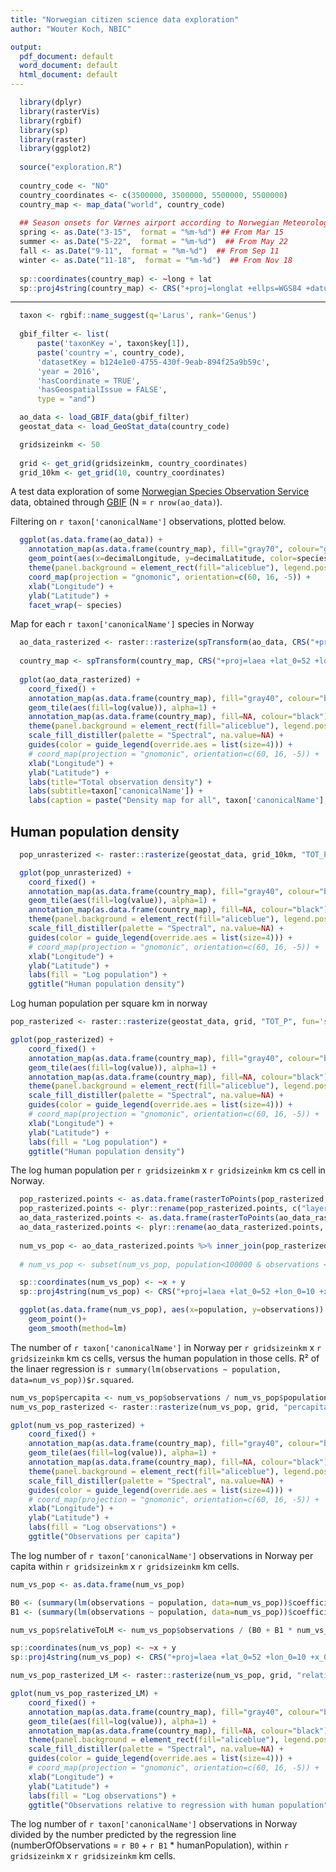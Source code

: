 ```yaml
---
title: "Norwegian citizen science data exploration"
author: "Wouter Koch, NBIC"

output:
  pdf_document: default
  word_document: default
  html_document: default
---
```



```r
  library(dplyr)
  library(rasterVis)
  library(rgbif)
  library(sp)
  library(raster)
  library(ggplot2)
  
  source("exploration.R")
  
  country_code <- "NO"
  country_coordinates <- c(3500000, 3500000, 5500000, 5500000)
  country_map <- map_data("world", country_code)
  
  ## Season onsets for Værnes airport according to Norwegian Meteorological Institute
  spring <- as.Date("3-15",  format = "%m-%d") ## From Mar 15 
  summer <- as.Date("5-22",  format = "%m-%d")  ## From May 22
  fall <- as.Date("9-11",  format = "%m-%d")  ## From Sep 11
  winter <- as.Date("11-18",  format = "%m-%d")  ## From Nov 18
  
  sp::coordinates(country_map) <- ~long + lat
  sp::proj4string(country_map) <- CRS("+proj=longlat +ellps=WGS84 +datum=WGS84 +no_defs +towgs84=0,0,0")
```

******

```r
  taxon <- rgbif::name_suggest(q='Larus', rank='Genus')
  
  gbif_filter <- list(
      paste('taxonKey =', taxon$key[1]),
      paste('country =', country_code),
      'datasetKey = b124e1e0-4755-430f-9eab-894f25a9b59c',
      'year = 2016',
      'hasCoordinate = TRUE',
      'hasGeospatialIssue = FALSE',
      type = "and")

  ao_data <- load_GBIF_data(gbif_filter)
  geostat_data <- load_GeoStat_data(country_code)

```


```r
  gridsizeinkm <- 50
  
  grid <- get_grid(gridsizeinkm, country_coordinates)
  grid_10km <- get_grid(10, country_coordinates)

```


A test data exploration of some [Norwegian Species Observation Service](https://www.artsobservasjoner.no) data, obtained through [GBIF](https://www.gbif.org) (N = `r nrow(ao_data)`). 

Filtering on `r taxon['canonicalName']` observations, plotted below.


```r
  ggplot(as.data.frame(ao_data)) +
    annotation_map(as.data.frame(country_map), fill="gray70", colour="gray70") +
    geom_point(aes(x=decimalLongitude, y=decimalLatitude, color=species), size=.5, shape=20) +
    theme(panel.background = element_rect(fill="aliceblue"), legend.position = "none") +
    coord_map(projection = "gnomonic", orientation=c(60, 16, -5)) +
    xlab("Longitude") +
    ylab("Latitude") +
    facet_wrap(~ species)

```

Map for each `r taxon['canonicalName']` species in Norway


```r

  ao_data_rasterized <- raster::rasterize(spTransform(ao_data, CRS("+proj=laea +lat_0=52 +lon_0=10 +x_0=4321000 +y_0=3210000 +ellps=GRS80 +units=m +no_defs")), grid, fun='count')
  
  country_map <- spTransform(country_map, CRS("+proj=laea +lat_0=52 +lon_0=10 +x_0=4321000 +y_0=3210000 +ellps=GRS80 +units=m +no_defs"))
  
  gplot(ao_data_rasterized) +
    coord_fixed() +
    annotation_map(as.data.frame(country_map), fill="gray40", colour="black") +
    geom_tile(aes(fill=log(value)), alpha=1) +
    annotation_map(as.data.frame(country_map), fill=NA, colour="black") +
    theme(panel.background = element_rect(fill="aliceblue"), legend.position = "right") +
    scale_fill_distiller(palette = "Spectral", na.value=NA) +
    guides(color = guide_legend(override.aes = list(size=4))) +
    # coord_map(projection = "gnomonic", orientation=c(60, 16, -5)) +
    xlab("Longitude") +
    ylab("Latitude") + 
    labs(title="Total observation density") +
    labs(subtitle=taxon['canonicalName']) +
    labs(caption = paste("Density map for all", taxon['canonicalName'], "observations in Norway, rasterized to", gridsizeinkm, "x", gridsizeinkm, "km cells."))

```


## Human population density
```r
  pop_unrasterized <- raster::rasterize(geostat_data, grid_10km, "TOT_P", fun='sum')

  gplot(pop_unrasterized) +
    coord_fixed() +
    annotation_map(as.data.frame(country_map), fill="gray40", colour="black") +
    geom_tile(aes(fill=log(value)), alpha=1) +
    annotation_map(as.data.frame(country_map), fill=NA, colour="black") +
    theme(panel.background = element_rect(fill="aliceblue"), legend.position = "right") +
    scale_fill_distiller(palette = "Spectral", na.value=NA) +
    guides(color = guide_legend(override.aes = list(size=4))) +
    # coord_map(projection = "gnomonic", orientation=c(60, 16, -5)) +
    xlab("Longitude") +
    ylab("Latitude") +
    labs(fill = "Log population") +
    ggtitle("Human population density")
```

Log human population per square km in norway





```r

pop_rasterized <- raster::rasterize(geostat_data, grid, "TOT_P", fun='sum')

gplot(pop_rasterized) +
    coord_fixed() +
    annotation_map(as.data.frame(country_map), fill="gray40", colour="black") +
    geom_tile(aes(fill=log(value)), alpha=1) +
    annotation_map(as.data.frame(country_map), fill=NA, colour="black") +
    theme(panel.background = element_rect(fill="aliceblue"), legend.position = "right") +
    scale_fill_distiller(palette = "Spectral", na.value=NA) +
    guides(color = guide_legend(override.aes = list(size=4))) +
    # coord_map(projection = "gnomonic", orientation=c(60, 16, -5)) +
    xlab("Longitude") +
    ylab("Latitude") +
    labs(fill = "Log population") +
    ggtitle("Human population density")

```

The log human population per `r gridsizeinkm` x `r gridsizeinkm` km cs cell in Norway.


```r

  pop_rasterized.points <- as.data.frame(rasterToPoints(pop_rasterized, spatial=TRUE))[c("layer","x","y")]
  pop_rasterized.points <- plyr::rename(pop_rasterized.points, c("layer"="population"))
  ao_data_rasterized.points <- as.data.frame(rasterToPoints(ao_data_rasterized, spatial=TRUE))[c("ID","x","y")]
  ao_data_rasterized.points <- plyr::rename(ao_data_rasterized.points, c("ID"="observations"))
  
  num_vs_pop <- ao_data_rasterized.points %>% inner_join(pop_rasterized.points, by = c("x", "y"))
  
  # num_vs_pop <- subset(num_vs_pop, population<100000 & observations < 1000) 

  sp::coordinates(num_vs_pop) <- ~x + y
  sp::proj4string(num_vs_pop) <- CRS("+proj=laea +lat_0=52 +lon_0=10 +x_0=4321000 +y_0=3210000 +ellps=GRS80 +units=m +no_defs")

  ggplot(as.data.frame(num_vs_pop), aes(x=population, y=observations)) +
    geom_point()+
    geom_smooth(method=lm)
```

The number of `r taxon['canonicalName']` in Norway per `r gridsizeinkm` x `r gridsizeinkm` km cs cells, versus the human population in those cells. R² of the linaer regression is `r summary(lm(observations ~ population, data=num_vs_pop))$r.squared`.


```r

num_vs_pop$percapita <- num_vs_pop$observations / num_vs_pop$population
num_vs_pop_rasterized <- raster::rasterize(num_vs_pop, grid, "percapita", fun='sum')

gplot(num_vs_pop_rasterized) +
    coord_fixed() +
    annotation_map(as.data.frame(country_map), fill="gray40", colour="black") +
    geom_tile(aes(fill=log(value)), alpha=1) +
    annotation_map(as.data.frame(country_map), fill=NA, colour="black") +
    theme(panel.background = element_rect(fill="aliceblue"), legend.position = "right") +
    scale_fill_distiller(palette = "Spectral", na.value=NA) +
    guides(color = guide_legend(override.aes = list(size=4))) +
    # coord_map(projection = "gnomonic", orientation=c(60, 16, -5)) +
    xlab("Longitude") +
    ylab("Latitude") +
    labs(fill = "Log observations") +
    ggtitle("Observations per capita")
```

The log number of `r taxon['canonicalName']` observations in Norway per capita within `r gridsizeinkm` x `r gridsizeinkm` km cells.


```r

num_vs_pop <- as.data.frame(num_vs_pop)

B0 <- (summary(lm(observations ~ population, data=num_vs_pop))$coefficients)["(Intercept)","Estimate"]
B1 <- (summary(lm(observations ~ population, data=num_vs_pop))$coefficients)["population","Estimate"]

num_vs_pop$relativeToLM <- num_vs_pop$observations / (B0 + B1 * num_vs_pop$population)

sp::coordinates(num_vs_pop) <- ~x + y
sp::proj4string(num_vs_pop) <- CRS("+proj=laea +lat_0=52 +lon_0=10 +x_0=4321000 +y_0=3210000 +ellps=GRS80 +units=m +no_defs")

num_vs_pop_rasterized_LM <- raster::rasterize(num_vs_pop, grid, "relativeToLM", fun='sum')

gplot(num_vs_pop_rasterized_LM) +
    coord_fixed() +
    annotation_map(as.data.frame(country_map), fill="gray40", colour="black") +
    geom_tile(aes(fill=log(value)), alpha=1) +
    annotation_map(as.data.frame(country_map), fill=NA, colour="black") +
    theme(panel.background = element_rect(fill="aliceblue"), legend.position = "right") +
    scale_fill_distiller(palette = "Spectral", na.value=NA) +
    guides(color = guide_legend(override.aes = list(size=4))) +
    # coord_map(projection = "gnomonic", orientation=c(60, 16, -5)) +
    xlab("Longitude") +
    ylab("Latitude") +
    labs(fill = "Log observations") +
    ggtitle("Observations relative to regression with human population")
```

The log number of `r taxon['canonicalName']` observations in Norway divided by the number predicted by the regression line (numberOfObservations = `r B0` + `r B1` * humanPopulation),  within `r gridsizeinkm` x `r gridsizeinkm` km cells.
